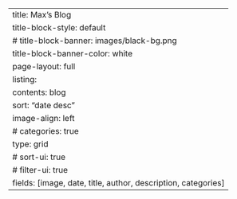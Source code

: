 ---
title: Max's Blog
title-block-style: default
# title-block-banner: images/black-bg.png
title-block-banner-color: white
page-layout: full
listing:
  contents: blog
  sort: "date desc"
  image-align: left
  # categories: true
  type: grid
  # sort-ui: true
  # filter-ui: true
  fields: [image, date, title, author, description, categories]
---